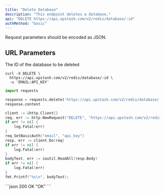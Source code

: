 ```yaml
---
title: "Delete Database"
description: "This endpoint deletes a database."
api: "DELETE https://api.upstash.com/v2/redis/database/:id"
authMethod: "basic"
---
```

<Note>
Request parameters should be encoded as JSON.
</Note>

## URL Parameters
<ParamField body="ID" type="string" required>
The ID of the database to be deleted
</ParamField>





<RequestExample>


```shell curl
curl -X DELETE \
  https://api.upstash.com/v2/redis/database/:id \
  -u 'EMAIL:API_KEY'
```

```python Python
import requests

response = requests.delete('https://api.upstash.com/v2/redis/database/:id' auth=('EMAIL', 'API_KEY'))
response.content
```

```go Go
client := &http.Client{}
req, err := http.NewRequest("DELETE", "https://api.upstash.com/v2/redis/database/:id", nil)
if err != nil {
    log.Fatal(err)
}
req.SetBasicAuth("email", "api_key")
resp, err := client.Do(req)
if err != nil {
    log.Fatal(err)
}
bodyText, err := ioutil.ReadAll(resp.Body)
if err != nil {
    log.Fatal(err)
}
fmt.Printf("%s\n", bodyText);

```


</RequestExample>

<ResponseExample>
```json 200 OK
"OK"
```
</ResponseExample>
